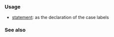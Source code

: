 {{cpp/keyword/title|{{tt|case}}}}
{{cpp/keyword/navbar}}

===Usage===
* [[cpp/language/switch|{{tt|switch}} statement]]: as the declaration of the case labels

===See also===
{{cpp/keyword/control flow kw list}}

{{langlinks|de|es|fr|it|ja|pt|ru|zh}}